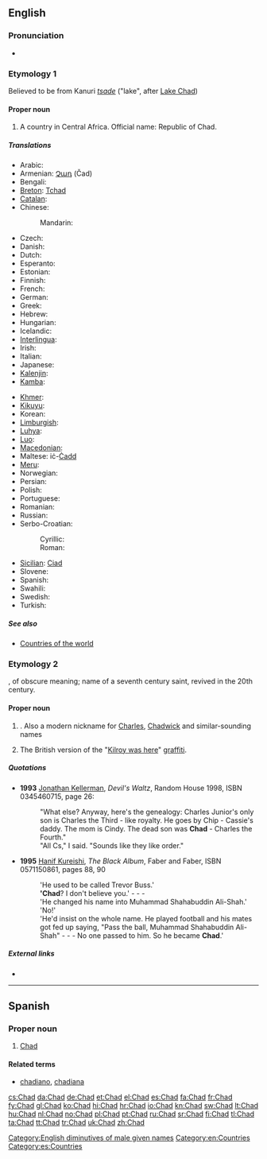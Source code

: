 {{also|chad}}
==English==
{{wikipedia}}

===Pronunciation===
* {{IPA|/tʃæd/}}
*: {{rhymes|æd}}

===Etymology 1===
Believed to be from Kanuri ''[[tsade]]'' ("lake", after [[w:Lake Chad|Lake Chad]])

====Proper noun====
{{en-proper noun}}

# A country in Central Africa. Official name: Republic of Chad.

=====Translations=====
{{trans-top|country in central Africa}}
* Arabic: {{t-|ar|تشاد|m|tr=tshaad}}
* Armenian: [[Չադ]] (Čad)
* Bengali: {{t-|bn|চাদ}}
* [[Breton]]: [[Tchad]]
* [[Catalan]]: {{t|ca|Txad|m}}
* Chinese:
*: Mandarin: {{t-|cmn|乍得|tr=Zhàdé|sc=Hani}}
* Czech: {{t+|cs|Čad|m}}
* Danish: {{t+|da|Tchad}}
* Dutch: {{t+|nl|Tsjaad}}
* Esperanto: {{t-|eo|Ĉado|xs=Esperanto}}
* Estonian: {{t+|et|Tšaad}}
* Finnish: {{t+|fi|Tšad}}
* French: {{t+|fr|Tchad}}
* German: {{t+|de|Tschad}}
* Greek: {{t+|el|Τσαντ}}
* Hebrew: {{t|he|צ'אד|tr=chad}}
* Hungarian: {{t+|hu|Csád}}
* Icelandic: {{t+|is|Tsjad|n}}
* [[Interlingua]]: {{t-|ia|Chad|xs=Interlingua}}
* Irish: {{t-|ga|Sead|m|xs=Irish}}
* Italian: {{t-|it|Ciad}}
* Japanese: {{t+|ja|チャド|tr=Chado}}
* [[Kalenjin]]: {{tø|kln|Chad}}
* [[Kamba]]: {{tø|kam|Chad}}
{{trans-mid}}
* [[Khmer]]: {{t|km|ឆាដ|tr=chard|sc=Khmr}}
* [[Kikuyu]]: {{tø|ki|Chad}}
* Korean: {{t+|ko|차드|tr=Chadeu|sc=Hang}}
* [[Limburgish]]: {{t-|li|Tchad|xs=Limburgish}}
* [[Luhya]]: {{tø|luy|Chad}}
* [[Luo]]: {{tø|luo|Chad}}
* [[Macedonian]]: {{t+|mk|Чад|m|tr=Čad}}
* Maltese: iċ-[[Ċadd]]
* [[Meru]]: {{tø|mer|Chad}}
* Norwegian: {{t+|no|Tsjad}}
* Persian: {{t|fa|چاد|sc=fa-Arab}}
* Polish: {{t+|pl|Czad}}
* Portuguese: {{t+|pt|Chade}}
* Romanian: {{t-|ro|Ciad|n}}
* Russian: {{t+|ru|Чад|m|tr=Čad}}
* Serbo-Croatian:
*: Cyrillic: {{t|sh|Чад|m|alt=Ча̑д|sc=Cyrl|xs=Serbo-Croatian}}
*: Roman: {{t|sh|Čad|m|alt=Čȃd|xs=Serbo-Croatian}}
* [[Sicilian]]: [[Ciad]] {{m}}
* Slovene: {{t+|sl|Čad|m}}
* Spanish: {{t+|es|Chad}}
* Swahili: {{t+|sw|Chadi|xs=Swahili}}
* Swedish: {{t+|sv|Tchad}}
* Turkish: {{t+|tr|Çad}}
{{trans-bottom}}

=====See also=====
* [[Appendix:Countries of the world|Countries of the world]]

===Etymology 2===
{{etyl|ang}} {{term|Ceadda|lang=ang}}, of obscure meaning; name of a seventh century saint, revived in the 20th century.

====Proper noun====
{{en-proper noun}}

# {{given name|male|from=Old English}}. Also a modern nickname for [[Charles]], [[Chadwick]] and similar-sounding names
# {{British}} The British version of the "[[Kilroy was here]]" [[graffiti]].

=====Quotations=====
* '''1993''' [[w:Jonathan Kellerman|Jonathan Kellerman]], ''Devil's Waltz'', Random House 1998, ISBN 0345460715, page 26:
*: "What else? Anyway, here's the genealogy: Charles Junior's only son is Charles the Third - like royalty. He goes by Chip - Cassie's daddy. The mom is Cindy. The dead son was '''Chad''' - Charles the Fourth."
*: "All Cs," I said. "Sounds like they like order."
* '''1995''' [[w:Hanif Kureishi|Hanif Kureishi]], ''The Black Album'', Faber and Faber, ISBN 0571150861, pages 88, 90
*: 'He used to be called Trevor Buss.'
*: ''''Chad'''? I don't believe you.' - - -
*: 'He changed his name into Muhammad Shahabuddin Ali-Shah.'
*: 'No!'
*: 'He'd insist on the whole name. He played football and his mates got fed up saying, "Pass the ball, Muhammad Shahabuddin Ali-Shah" - - - No one passed to him. So he became '''Chad'''.'

=====External links=====
* {{pedialite|Chad (graffiti)}}

[[Category:English diminutives of male given names]]
[[Category:en:Countries]]

----

==Spanish==
{{wikipedia|lang=es}}

===Proper noun===
{{es-proper noun}}

# [[#English|Chad]]

====Related terms====
* [[chadiano]], [[chadiana]]

[[Category:es:Countries]]

[[cs:Chad]]
[[da:Chad]]
[[de:Chad]]
[[et:Chad]]
[[el:Chad]]
[[es:Chad]]
[[fa:Chad]]
[[fr:Chad]]
[[fy:Chad]]
[[gl:Chad]]
[[ko:Chad]]
[[hi:Chad]]
[[hr:Chad]]
[[io:Chad]]
[[kn:Chad]]
[[sw:Chad]]
[[lt:Chad]]
[[hu:Chad]]
[[nl:Chad]]
[[no:Chad]]
[[pl:Chad]]
[[pt:Chad]]
[[ru:Chad]]
[[sr:Chad]]
[[fi:Chad]]
[[tl:Chad]]
[[ta:Chad]]
[[tt:Chad]]
[[tr:Chad]]
[[uk:Chad]]
[[zh:Chad]]
